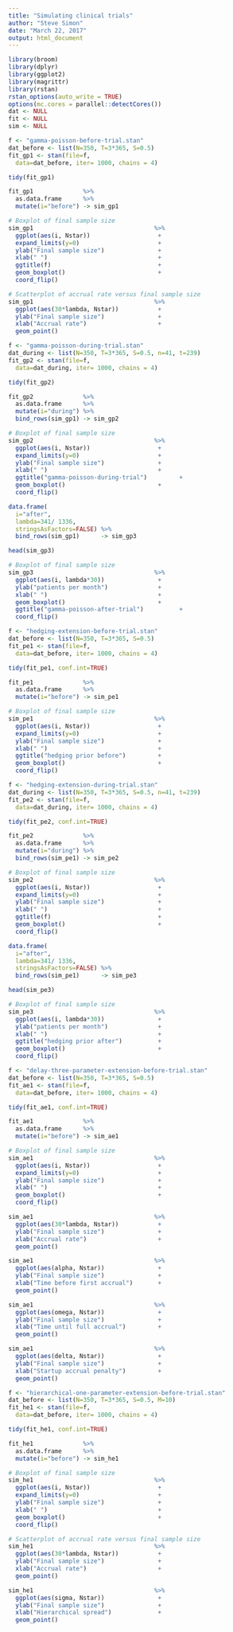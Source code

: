 ```yaml
---
title: "Simulating clinical trials"
author: "Steve Simon"
date: "March 22, 2017"
output: html_document
---
```


```r
library(broom)
library(dplyr)
library(ggplot2)
library(magrittr)
library(rstan)
rstan_options(auto_write = TRUE)
options(mc.cores = parallel::detectCores())
dat <- NULL
fit <- NULL
sim <- NULL
```

```r
f <- "gamma-poisson-before-trial.stan"
dat_before <- list(N=350, T=3*365, S=0.5)
fit_gp1 <- stan(file=f,
  data=dat_before, iter= 1000, chains = 4)

tidy(fit_gp1)

fit_gp1              %>%
  as.data.frame      %>%
  mutate(i="before") -> sim_gp1

# Boxplot of final sample size
sim_gp1                                  %>%
  ggplot(aes(i, Nstar))                   +
  expand_limits(y=0)                      +
  ylab("Final sample size")               + 
  xlab(" ")                               +
  ggtitle(f)                              +
  geom_boxplot()                          +
  coord_flip()

# Scatterplot of accrual rate versus final sample size
sim_gp1                                  %>%
  ggplot(aes(30*lambda, Nstar))           +
  ylab("Final sample size")               + 
  xlab("Accrual rate")                    +
  geom_point()
```

```r
f <- "gamma-poisson-during-trial.stan"
dat_during <- list(N=350, T=3*365, S=0.5, n=41, t=239)
fit_gp2 <- stan(file=f,
  data=dat_during, iter= 1000, chains = 4)

tidy(fit_gp2)

fit_gp2              %>%
  as.data.frame      %>%
  mutate(i="during") %>%
  bind_rows(sim_gp1) -> sim_gp2

# Boxplot of final sample size
sim_gp2                                  %>%
  ggplot(aes(i, Nstar))                   +
  expand_limits(y=0)                      +
  ylab("Final sample size")               + 
  xlab(" ")                               +
  ggtitle("gamma-poisson-during-trial")         +
  geom_boxplot()                          +
  coord_flip()
```

```r
data.frame(
  i="after",
  lambda=341/ 1336,
  stringsAsFactors=FALSE) %>%
  bind_rows(sim_gp1)      -> sim_gp3

head(sim_gp3)

# Boxplot of final sample size
sim_gp3                                  %>%
  ggplot(aes(i, lambda*30))               +
  ylab("patients per month")              + 
  xlab(" ")                               +
  geom_boxplot()                          +
  ggtitle("gamma-poisson-after-trial")          +
  coord_flip()
```

```r
f <- "hedging-extension-before-trial.stan"
dat_before <- list(N=350, T=3*365, S=0.5)
fit_pe1 <- stan(file=f,
  data=dat_before, iter= 1000, chains = 4)

tidy(fit_pe1, conf.int=TRUE)

fit_pe1              %>%
  as.data.frame      %>%
  mutate(i="before") -> sim_pe1

# Boxplot of final sample size
sim_pe1                                  %>%
  ggplot(aes(i, Nstar))                   +
  expand_limits(y=0)                      +
  ylab("Final sample size")               + 
  xlab(" ")                               +
  ggtitle("hedging prior before")         +
  geom_boxplot()                          +
  coord_flip()
```

```r
f <- "hedging-extension-during-trial.stan"
dat_during <- list(N=350, T=3*365, S=0.5, n=41, t=239)
fit_pe2 <- stan(file=f,
  data=dat_during, iter= 1000, chains = 4)

tidy(fit_pe2, conf.int=TRUE)

fit_pe2              %>%
  as.data.frame      %>%
  mutate(i="during") %>%
  bind_rows(sim_pe1) -> sim_pe2

# Boxplot of final sample size
sim_pe2                                  %>%
  ggplot(aes(i, Nstar))                   +
  expand_limits(y=0)                      +
  ylab("Final sample size")               + 
  xlab(" ")                               +
  ggtitle(f)                              +
  geom_boxplot()                          +
  coord_flip()
```

```r
data.frame(
  i="after",
  lambda=341/ 1336,
  stringsAsFactors=FALSE) %>%
  bind_rows(sim_pe1)      -> sim_pe3

head(sim_pe3)

# Boxplot of final sample size
sim_pe3                                  %>%
  ggplot(aes(i, lambda*30))               +
  ylab("patients per month")              + 
  xlab(" ")                               +
  ggtitle("hedging prior after")          +
  geom_boxplot()                          +
  coord_flip()
```


```r
f <- "delay-three-parameter-extension-before-trial.stan"
dat_before <- list(N=350, T=3*365, S=0.5)
fit_ae1 <- stan(file=f,
  data=dat_before, iter= 1000, chains = 4)

tidy(fit_ae1, conf.int=TRUE)

fit_ae1              %>%
  as.data.frame      %>%
  mutate(i="before") -> sim_ae1

# Boxplot of final sample size
sim_ae1                                  %>%
  ggplot(aes(i, Nstar))                   +
  expand_limits(y=0)                      +
  ylab("Final sample size")               + 
  xlab(" ")                               +
  geom_boxplot()                          +
  coord_flip()

sim_ae1                                  %>%
  ggplot(aes(30*lambda, Nstar))           +
  ylab("Final sample size")               + 
  xlab("Accrual rate")                    +
  geom_point()

sim_ae1                                  %>%
  ggplot(aes(alpha, Nstar))               +
  ylab("Final sample size")               + 
  xlab("Time before first accrual")       +
  geom_point()

sim_ae1                                  %>%
  ggplot(aes(omega, Nstar))               +
  ylab("Final sample size")               + 
  xlab("Time until full accrual")         +
  geom_point()

sim_ae1                                  %>%
  ggplot(aes(delta, Nstar))               +
  ylab("Final sample size")               + 
  xlab("Startup accrual penalty")         +
  geom_point()
```

```r
f <- "hierarchical-one-parameter-extension-before-trial.stan"
dat_before <- list(N=350, T=3*365, S=0.5, M=10)
fit_he1 <- stan(file=f,
  data=dat_before, iter= 1000, chains = 4)

tidy(fit_he1, conf.int=TRUE)

fit_he1              %>%
  as.data.frame      %>%
  mutate(i="before") -> sim_he1

# Boxplot of final sample size
sim_he1                                  %>%
  ggplot(aes(i, Nstar))                   +
  expand_limits(y=0)                      +
  ylab("Final sample size")               + 
  xlab(" ")                               +
  geom_boxplot()                          +
  coord_flip()

# Scatterplot of accrual rate versus final sample size
sim_he1                                  %>%
  ggplot(aes(30*lambda, Nstar))           +
  ylab("Final sample size")               + 
  xlab("Accrual rate")                    +
  geom_point()

sim_he1                                  %>%
  ggplot(aes(sigma, Nstar))               +
  ylab("Final sample size")               + 
  xlab("Hierarchical spread")             +
  geom_point()
```